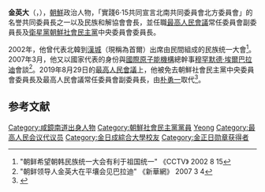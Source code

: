 {{noteTA
|G1 = Country
|1 = zh:朝鮮; zh-cn:朝鲜; zh-tw:朝鮮; zh-hk:朝鮮; zh-sg:朝鲜;
}}

'''金英大'''（{{kor|k=김영대}}，{{bd|1937年|12月12日||catIdx=Kim}}），[[朝鮮民主主義人民共和國|朝鮮]]政治人物，「實踐6·15共同宣言北南共同委員會北方委員會」的名誉共同委員長之一以及民族和解協會會長，並任職[[最高人民會議|最高人民會議]]常任委員會副委員長及[[衛星黨|衛星黨]][[朝鮮社會民主黨|朝鮮社會民主黨]]中央委員會委員長。

2002年，他曾代表北韓到[[漢城|漢城]]（現稱為首爾）出席由民間組成的民族统一大會<ref>"朝鲜希望朝韩民族统一大会有利于祖国统一" 《CCTV》 2002 8 15</ref>。2007年3月，他又以國家代表的身份與[[國際原子能機構|國際原子能機構]]總幹事[[穆罕默德·埃爾巴拉迪|穆罕默德·埃爾巴拉迪]]會談<ref>"朝鲜领导人金英大在平壤会见巴拉迪" 《新華網》 2007 3 4</ref>。2019年8月29日的[[最高人民會議|最高人民會議]]上，他被免去朝鮮社會民主黨中央委員會委員長及最高人民會議常任委員會副委員長，由[[朴勇一|朴勇一]]取代<ref>{{Cite web|url=http://www.rodong.rep.kp/cn/index.php?strPageID=SF01_02_01&newsID=2019-08-30-0006|title=
朝鲜举行第十四届最高人民会议第二次会议|date=2019-08-30|accessdate=2019-08-30|work=勞動新聞|language=zh|archive-url=https://web.archive.org/web/20180908092903/http://www.rodong.rep.kp/cn/index.php?strPageID=SF01_02_01&newsID=2019-08-30-0006|archive-date=2019-04-12|dead-url=no}}</ref>。

== 参考文献 ==
{{Reflist}}

{{DEFAULTSORT:Kim}}
[[Category:咸鏡南道出身人物|Category:咸鏡南道出身人物]]
[[Category:朝鮮社會民主黨黨員|Category:朝鮮社會民主黨黨員]]
[[Category:金姓|Yeong]]
[[Category:最高人民会议代议员|Category:最高人民会议代议员]]
[[Category:金日成綜合大學校友|Category:金日成綜合大學校友]]
[[Category:金正日勋章获得者|Category:金正日勋章获得者]]